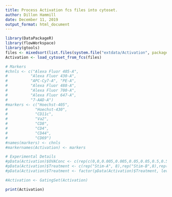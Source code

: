 ```yaml
---
title: Process Activation fcs files into cytoset.
author: Dillon Hammill
date: December 11, 2019
output_format: html_document
---
```

```r
library(DataPackageR)
library(flowWorkspace)
library(gtools)
files <- mixedsort(list.files(system.file("extdata/Activation", package = "CytoExploreRData"), full.names = TRUE))
Activation <- load_cytoset_from_fcs(files)

# Markers
#chnls <- c("Alexa Fluor 405-A", 
#          "Alexa Fluor 430-A", 
#          "APC-Cy7-A", "PE-A", 
#          "Alexa Fluor 488-A", 
#          "Alexa Fluor 700-A", 
#          "Alexa Fluor 647-A", 
#          "7-AAD-A")
#markers <- c("Hoechst-405", 
#            "Hoechst-430", 
#            "CD11c", 
#            "Va2", 
#            "CD8", 
#            "CD4", 
#            "CD44", 
#            "CD69")
#names(markers) <- chnls
#markernames(Activation) <- markers

# Experimental Details
#pData(Activation)$OVAConc <- c(rep(c(0,0,0.005,0.005,0.05,0.05,0.5,0.5),4),0)
#pData(Activation)$Treatment <- c(rep("Stim-A", 8),rep("Stim-B",8),rep("Stim-C",8),rep("Stim-D",8),"NA")
#pData(Activation)$Treatment <- factor(pData(Activation)$Treatment, levels = c("Stim-A","Stim-B","Stim-C","Stim-D","NA"))

#Activation <- GatingSet(Activation)

print(Activation)
```
